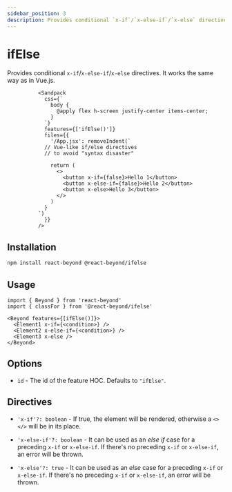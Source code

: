 ```yaml
---
sidebar_position: 3
description: Provides conditional `x-if`/`x-else-if`/`x-else` directives.
---
```


# ifElse

Provides conditional `x-if`/`x-else-if`/`x-else` directives. It works the same way as in Vue.js.


              <Sandpack
                css={`
                  body {
                    @apply flex h-screen justify-center items-center;
                  }
                `}
                features={['ifElse()']}
                files={{
                  '/App.jsx': removeIndent(`
                // Vue-like if/else directives
                // to avoid "syntax disaster"

                  return (
                    <>
                      <button x-if={false}>Hello 1</button>
                      <button x-else-if={false}>Hello 2</button>
                      <button x-else>Hello 3</button>
                    </>
                  )
                }
              `)
                }}
              />


## Installation

```bash
npm install react-beyond @react-beyond/ifelse
```

## Usage

```tsx
import { Beyond } from 'react-beyond'
import { classFor } from '@react-beyond/ifelse'

<Beyond features={[ifElse()]}>
  <Element1 x-if={<condition>} />
  <Element2 x-else-if={<condition>} />
  <Element3 x-else />
</Beyond>
```

## Options

- `id` - The id of the feature HOC. Defaults to `"ifElse"`.

## Directives

- `'x-if'?: boolean` - If true, the element will be rendered, otherwise a `<></>` will be in its place.

 - `'x-else-if'?: boolean` - It can be used as an _else if_ case for a preceding `x-if` or `x-else-if`. If there's no preceding `x-if` or `x-else-if`, an error will be thrown.

- `'x-else'?: true` - It can be used as an _else_ case for a preceding `x-if` or `x-else-if`. If there's no preceding `x-if` or `x-else-if`, an error will be thrown.

